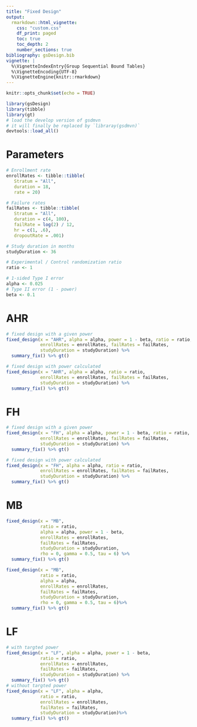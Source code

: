 ```yaml
---
title: "Fixed Design"
output:
  rmarkdown::html_vignette:
    css: "custom.css"
    df_print: paged
    toc: true
    toc_depth: 2
    number_sections: true
bibliography: gsDesign.bib
vignette: |
  %\VignetteIndexEntry{Group Sequential Bound Tables}
  %\VignetteEncoding{UTF-8}
  %\VignetteEngine{knitr::rmarkdown}
---
```


```r
knitr::opts_chunk$set(echo = TRUE)
```

```r
library(gsDesign)
library(tibble)
library(gt)
# load the develop version of gsdmvn
# it will finally be replaced by `libraray(gsdmvn)`
devtools::load_all()
```

# Parameters
```r
# Enrollment rate
enrollRates <- tibble::tibble(
   Stratum = "All", 
   duration = 18, 
   rate = 20)

# Failure rates
failRates <- tibble::tibble(
   Stratum = "All", 
   duration = c(4, 100), 
   failRate = log(2) / 12,
   hr = c(1, .6), 
   dropoutRate = .001)

# Study duration in months
studyDuration <- 36

# Experimental / Control randomization ratio
ratio <- 1 

# 1-sided Type I error
alpha <- 0.025 
# Type II error (1 - power)
beta <- 0.1 
```

# AHR

```r
# fixed design with a given power
fixed_design(x = "AHR", alpha = alpha, power = 1 - beta, ratio = ratio, 
             enrollRates = enrollRates, failRates = failRates, 
             studyDuration = studyDuration) %>% 
  summary_fix() %>% gt()

# fixed design with power calculated
fixed_design(x = "AHR", alpha = alpha, ratio = ratio, 
             enrollRates = enrollRates, failRates = failRates, 
             studyDuration = studyDuration) %>% 
  summary_fix() %>% gt()
```

# FH
```r
# fixed design with a given power
fixed_design(x = "FH", alpha = alpha, power = 1 - beta, ratio = ratio, 
             enrollRates = enrollRates, failRates = failRates, 
             studyDuration = studyDuration) %>% 
  summary_fix() %>% gt()

# fixed design with power calculated
fixed_design(x = "FH", alpha = alpha, ratio = ratio, 
             enrollRates = enrollRates, failRates = failRates, 
             studyDuration = studyDuration) %>% 
  summary_fix() %>% gt()
```

# MB
```r
fixed_design(x = "MB", 
             ratio = ratio, 
             alpha = alpha, power = 1 - beta,
             enrollRates = enrollRates,
             failRates = failRates,
             studyDuration = studyDuration,
             rho = 0, gamma = 0.5, tau = 6) %>% 
  summary_fix() %>% gt()

fixed_design(x = "MB",
             ratio = ratio,
             alpha = alpha,
             enrollRates = enrollRates,
             failRates = failRates,
             studyDuration = studyDuration,
             rho = 0, gamma = 0.5, tau = 6)%>% 
  summary_fix() %>% gt()
```


# LF
```r
# with targted power
fixed_design(x = "LF", alpha = alpha, power = 1 - beta, 
             ratio = ratio,
             enrollRates = enrollRates,
             failRates = failRates,
             studyDuration = studyDuration) %>% 
  summary_fix() %>% gt()
# without targted power
fixed_design(x = "LF", alpha = alpha,  
             ratio = ratio, 
             enrollRates = enrollRates,
             failRates = failRates,
             studyDuration = studyDuration)%>% 
  summary_fix() %>% gt()

```




